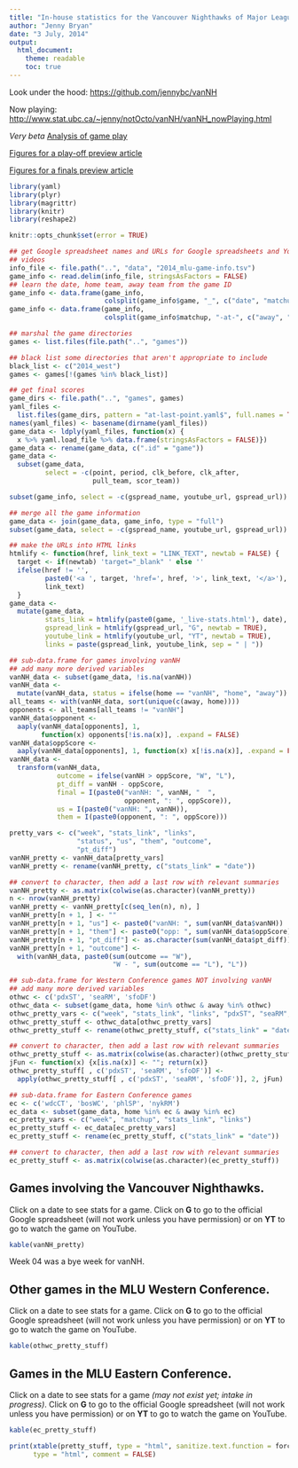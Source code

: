 ```yaml
---
title: "In-house statistics for the Vancouver Nighthawks of Major League Ultimate"
author: "Jenny Bryan"
date: "3 July, 2014"
output:
  html_document:
    theme: readable
    toc: true
---
```


Look under the hood: <https://github.com/jennybc/vanNH>

Now playing: <http://www.stat.ubc.ca/~jenny/notOcto/vanNH/vanNH_nowPlaying.html>

*Very beta* [Analysis of game play](analysis.html)

[Figures for a play-off preview article](2014-06-25_playoff-preview.html)

[Figures for a finals preview article](2014-07-16_finals-preview.html)

```r
library(yaml)
library(plyr)
library(magrittr)
library(knitr)
library(reshape2)

knitr::opts_chunk$set(error = TRUE)

## get Google spreadsheet names and URLs for Google spreadsheets and YouTube
## videos
info_file <- file.path("..", "data", "2014_mlu-game-info.tsv")
game_info <- read.delim(info_file, stringsAsFactors = FALSE)
## learn the date, home team, away team from the game ID
game_info <- data.frame(game_info,
                        colsplit(game_info$game, "_", c("date", "matchup")))
game_info <- data.frame(game_info,
                        colsplit(game_info$matchup, "-at-", c("away", "home")))

## marshal the game directories
games <- list.files(file.path("..", "games"))

## black list some directories that aren't appropriate to include
black_list <- c("2014_west")
games <- games[!(games %in% black_list)]

## get final scores
game_dirs <- file.path("..", "games", games)
yaml_files <-
  list.files(game_dirs, pattern = "at-last-point.yaml$", full.names = TRUE)
names(yaml_files) <- basename(dirname(yaml_files))
game_data <- ldply(yaml_files, function(x) {
  x %>% yaml.load_file %>% data.frame(stringsAsFactors = FALSE)})
game_data <- rename(game_data, c(".id" = "game"))
game_data <-
  subset(game_data,
         select = -c(point, period, clk_before, clk_after,
                     pull_team, scor_team))

subset(game_info, select = -c(gspread_name, youtube_url, gspread_url))

## merge all the game information
game_data <- join(game_data, game_info, type = "full")
subset(game_data, select = -c(gspread_name, youtube_url, gspread_url))

## make the URLs into HTML links
htmlify <- function(href, link_text = "LINK_TEXT", newtab = FALSE) {
  target <- if(newtab) 'target="_blank" ' else ''
  ifelse(href != '',
         paste0('<a ', target, 'href=', href, '>', link_text, '</a>'),
         link_text)
  }
game_data <-
  mutate(game_data,
         stats_link = htmlify(paste0(game, '_live-stats.html'), date),
         gspread_link = htmlify(gspread_url, "G", newtab = TRUE),
         youtube_link = htmlify(youtube_url, "YT", newtab = TRUE),
         links = paste(gspread_link, youtube_link, sep = " | "))

## sub-data.frame for games involving vanNH
## add many more derived variables
vanNH_data <- subset(game_data, !is.na(vanNH))
vanNH_data <-
  mutate(vanNH_data, status = ifelse(home == "vanNH", "home", "away"))
all_teams <- with(vanNH_data, sort(unique(c(away, home))))
opponents <- all_teams[all_teams != "vanNH"]
vanNH_data$opponent <- 
  aaply(vanNH_data[opponents], 1,
        function(x) opponents[!is.na(x)], .expand = FALSE)
vanNH_data$oppScore <- 
  aaply(vanNH_data[opponents], 1, function(x) x[!is.na(x)], .expand = FALSE)
vanNH_data <-
  transform(vanNH_data,
            outcome = ifelse(vanNH > oppScore, "W", "L"),
            pt_diff = vanNH - oppScore,
            final = I(paste0("vanNH: ", vanNH, "  ",
                             opponent, ": ", oppScore)),
            us = I(paste0("vanNH: ", vanNH)),
            them = I(paste0(opponent, ": ", oppScore)))

pretty_vars <- c("week", "stats_link", "links",
                 "status", "us", "them", "outcome",
                 "pt_diff")
vanNH_pretty <- vanNH_data[pretty_vars]
vanNH_pretty <- rename(vanNH_pretty, c("stats_link" = "date"))

## convert to character, then add a last row with relevant summaries
vanNH_pretty <- as.matrix(colwise(as.character)(vanNH_pretty))
n <- nrow(vanNH_pretty)
vanNH_pretty <- vanNH_pretty[c(seq_len(n), n), ]
vanNH_pretty[n + 1, ] <- ""
vanNH_pretty[n + 1, "us"] <- paste0("vanNH: ", sum(vanNH_data$vanNH))
vanNH_pretty[n + 1, "them"] <- paste0("opp: ", sum(vanNH_data$oppScore))
vanNH_pretty[n + 1, "pt_diff"] <- as.character(sum(vanNH_data$pt_diff))
vanNH_pretty[n + 1, "outcome"] <- 
  with(vanNH_data, paste0(sum(outcome == "W"),
                          "W - ", sum(outcome == "L"), "L"))

## sub-data.frame for Western Conference games NOT involving vanNH
## add many more derived variables
othwc <- c('pdxST', 'seaRM', 'sfoDF')
othwc_data <- subset(game_data, home %in% othwc & away %in% othwc)
othwc_pretty_vars <- c("week", "stats_link", "links", "pdxST", "seaRM", "sfoDF")
othwc_pretty_stuff <- othwc_data[othwc_pretty_vars]
othwc_pretty_stuff <- rename(othwc_pretty_stuff, c("stats_link" = "date"))

## convert to character, then add a last row with relevant summaries
othwc_pretty_stuff <- as.matrix(colwise(as.character)(othwc_pretty_stuff))
jFun <- function(x) {x[is.na(x)] <- ""; return(x)}
othwc_pretty_stuff[ , c('pdxST', 'seaRM', 'sfoDF')] <- 
  apply(othwc_pretty_stuff[ , c('pdxST', 'seaRM', 'sfoDF')], 2, jFun)

## sub-data.frame for Eastern Conference games
ec <- c('wdcCT', 'bosWC', 'phlSP', 'nykRM')
ec_data <- subset(game_data, home %in% ec & away %in% ec)
ec_pretty_vars <- c("week", "matchup", "stats_link", "links")
ec_pretty_stuff <- ec_data[ec_pretty_vars]
ec_pretty_stuff <- rename(ec_pretty_stuff, c("stats_link" = "date"))

## convert to character, then add a last row with relevant summaries
ec_pretty_stuff <- as.matrix(colwise(as.character)(ec_pretty_stuff))
```

## Games involving the Vancouver Nighthawks.

Click on a date to see stats for a game. Click on __G__ to go to the official Google spreadsheet (will not work unless you have permission) or on __YT__ to go to watch the game on YouTube.

```r
kable(vanNH_pretty)
```

Week 04 was a bye week for vanNH.  

## Other games in the MLU Western Conference.

Click on a date to see stats for a game. Click on __G__ to go to the official Google spreadsheet (will not work unless you have permission) or on __YT__ to go to watch the game on YouTube.

```r
kable(othwc_pretty_stuff)
```

## Games in the MLU Eastern Conference.

Click on a date to see stats for a game *(may not exist yet; intake in progress)*. Click on __G__ to go to the official Google spreadsheet (will not work unless you have permission) or on __YT__ to go to watch the game on YouTube.

```r
kable(ec_pretty_stuff)
```

```r
print(xtable(pretty_stuff, type = "html", sanitize.text.function = force),
      type = "html", comment = FALSE)
```
